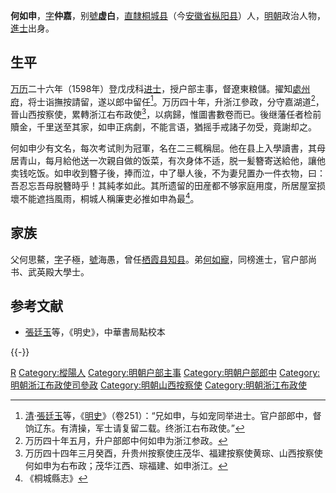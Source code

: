 '''何如申'''，[[表字|字]]'''仲嘉'''，别[[號|號]]'''虚白'''，[[南直隸|直隸]][[桐城县|桐城县]]（今[[安徽省|安徽省]][[枞阳县|枞阳县]]）人，[[明朝|明朝]]政治人物，[[進士|進士]]出身。

==生平==
[[万历|万历]]二十六年（1598年）登戊戌科[[进士|进士]]，授户部主事，督遼東粮儲。擢知[[處州府|處州府]]，将士诣撫按請留，遂以郎中留任<ref>[[清|清]]·[[張廷玉|張廷玉]]等，《[[明史|明史]]》（卷251）：“兄如申，与如宠同举进士。官户部郎中，督饷辽东。有清操，军士请复留二载。终浙江右布政使。”</ref>。万历四十年，升浙江參政，分守嘉湖道<ref>万历四十年五月，升户部郎中何如申为浙江参政。</ref>，晉山西按察使，累轉浙江右布政使<ref>万历四十四年三月癸酉，升贵州按察使庄茂华、福建按察使黄琮、山西按察使何如申为右布政；茂华江西、琮福建、如申浙江。</ref>，以病歸，惟圖書數卷而已。後继藩任者检前贖金，千里送至其家，如申正病劇，不能言语，猶摇手戒諸子勿受，竟謝却之。

何如申少有文名，每次考试則为冠軍，名在二三輒稱屈。他在县上入學讀書，其母居青山，每月給他送一次親自做的饭菜，有次身体不适，脱一髪簪寄送給他，讓他卖钱吃饭。如申收到簪子後，捧而泣，中了舉人後，不为妻兒置办一件衣物，曰：吾忍忘吾母脱簪時乎！其純孝如此。其所遗留的田産都不够家庭用度，所居屋室损壞不能遮挡風雨，桐城人稱廉吏必推如申為最<ref>《桐城縣志》</ref>。

== 家族 ==
父何思鰲，[[表字|字]]子極，[[號|號]]海愚，曾任[[栖霞县|栖霞县]][[知县|知县]]。弟[[何如寵|何如寵]]，同榜進士，官户部尚书、武英殿大學士。

==参考文献==
{{Reflist}}
*[[張廷玉|張廷玉]]等，《明史》，中華書局點校本

{{-}}
{{萬曆二十六年戊戌科殿試金榜}}

{{Authority control}}

{{DEFAULTSORT:He何}}
[[Category:何姓|R]]
[[Category:樅陽人|Category:樅陽人]]
[[Category:明朝户部主事|Category:明朝户部主事]]
[[Category:明朝户部郎中|Category:明朝户部郎中]]
[[Category:明朝浙江布政使司參政|Category:明朝浙江布政使司參政]]
[[Category:明朝山西按察使|Category:明朝山西按察使]]
[[Category:明朝浙江布政使|Category:明朝浙江布政使]]